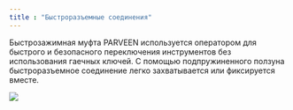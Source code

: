 ```yaml
---
title : "Быстроразъемные соединения"
---
```


Быстрозажимная муфта PARVEEN используется оператором для быстрого и безопасного переключения инструментов без использования гаечных ключей. С помощью подпружиненного ползуна быстроразъемное соединение легко захватывается или фиксируется вместе.

<img src="./quick-lock-couplings.png" />
